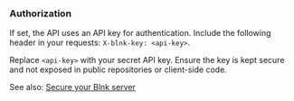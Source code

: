 ### Authorization

If set, the API uses an API key for authentication. Include the following header in your requests: `X-blnk-key: <api-key>`.

Replace `<api-key>` with your secret API key. Ensure the key is kept secure and not exposed in public repositories or client-side code. 

See also: [Secure your Blnk server](/advanced/secure-blnk)